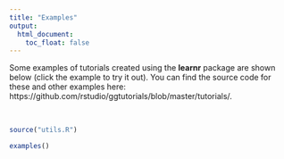 ```yaml
---
title: "Examples"
output:
  html_document:
    toc_float: false
---
```


Some examples of tutorials created using the **learnr** package are shown below (click the example to try it out). You can find the source code for these and other examples here:  https://github.com/rstudio/ggtutorials/blob/master/tutorials/.

<br/>

```r
source("utils.R")
```

```r
examples()
```

